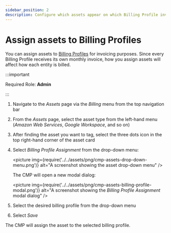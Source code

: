 ```yaml
---
sidebar_position: 2
description: Configure which assets appear on which Billing Profile invoices
---
```


# Assign assets to Billing Profiles

You can assign assets to [Billing Profiles](../invoices-and-payments/setting-up-a-new-billing-profile.mdx) for invoicing purposes. Since every Billing Profile receives its own monthly invoice, how you assign assets will affect how each entity is billed.

:::important

Required Role: **Admin**

:::

1. Navigate to the _Assets_ page via the _Billing_ menu from the top navigation bar
2. From the _Assets_ page, select the asset type from the left-hand menu (_Amazon Web Services_, _Google Workspace_, and so on)
3. After finding the asset you want to tag, select the three dots icon in the top right-hand corner of the asset card
4. Select _Billing Profile Assignment_ from the drop-down menu:

   <picture
     img={require('../../assets/png/cmp-assets-drop-down-menu.png')}
     alt="A screenshot showing the asset drop-down menu"
   />

   The CMP will open a new modal dialog:

   <picture
     img={require('../../assets/png/cmp-assets-billing-profile-modal.png')}
     alt="A screenshot showing the _Billing Profile Assignment_ modal dialog"
   />

5. Select the desired billing profile from the drop-down menu
6. Select _Save_

The CMP will assign the asset to the selected billing profile.

